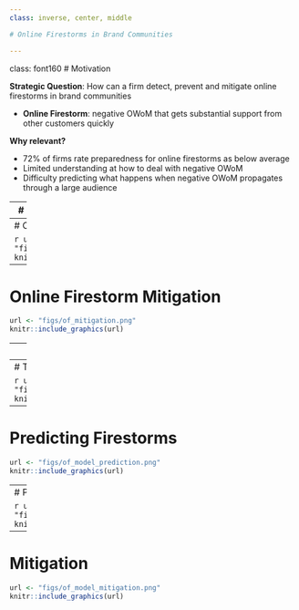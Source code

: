 ```yaml
---
class: inverse, center, middle

# Online Firestorms in Brand Communities 

---
```

class: font160
# Motivation 

**Strategic Question**: How can a firm detect, prevent and mitigate online firestorms in brand communities

* **Online Firestorm**: negative OWoM that gets substantial support from other customers quickly


**Why relevant?** 

* 72% of firms rate preparedness for online firestorms as below average
* Limited understanding at how to deal with negative OWoM 
* Difficulty predicting what happens when negative OWoM propagates through a large audience

---
# Online Firestorm Erupting 

```r
url <- "figs/of_eruption.png"
knitr::include_graphics(url)
```

---
# Online Firestorm Prevention 


```r
url <- "figs/of_prevention.png"
knitr::include_graphics(url)
```

---
# Online Firestorm Mitigation


```r
url <- "figs/of_mitigation.png"
knitr::include_graphics(url)
```

---
class: font140
# Data 

**Source**: Facebook Brand Communities for S&P 500 companies 

**Date Range**: October 2011 to Jan 2016

**Sample**: 472,995 negative posts across 89 online brand communities

**Important Definitions**:

* SST = strength of structural ties
  * Likes + comments $\times$ Given / received in community by a poster 

* LSM = linguistic similarity
  * How similar is complaining customers language with that of the existing posts in brand community

**Lurking question?** Firestorms vs Product Harm crises? 

* Firestorms emerge and end usually within 24 hours

---
# The Paper in a Nutshell

```r
url <- "figs/of_paper_nutshell.png"
knitr::include_graphics(url)
```

---
# Predicting Firestorms

```r
url <- "figs/of_model_prediction.png"
knitr::include_graphics(url)
```

---
# Prevention 

```r
url <- "figs/of_model_prevention.png"
knitr::include_graphics(url)
```

---
# Mitigation

```r
url <- "figs/of_model_mitigation.png"
knitr::include_graphics(url)
```